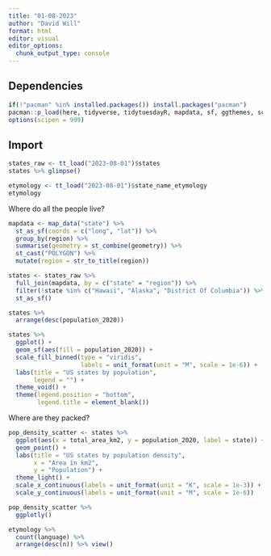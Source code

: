```yaml
---
title: "01-08-2023"
author: "David Will"
format: html
editor: visual
editor_options: 
  chunk_output_type: console
---
```


## Dependencies

```r
if(!"pacman" %in% installed.packages()) install.packages("pacman")
pacman::p_load(here, tidyverse, tidytuesdayR, mapdata, sf, ggthemes, scales, plotly)
options(scipen = 999)
```

## Import

```r
states_raw <- tt_load("2023-08-01")$states
states %>% glimpse()

etymology <- tt_load("2023-08-01")$state_name_etymology
etymology
```


Where do all the people live?

```r
mapdata <- map_data("state") %>% 
  st_as_sf(coords = c("long", "lat")) %>% 
  group_by(region) %>% 
  summarise(geometry = st_combine(geometry)) %>% 
  st_cast("POLYGON") %>% 
  mutate(region = str_to_title(region))

states <- states_raw %>% 
  full_join(mapdata, by = c("state" = "region")) %>% 
  filter(!state %in% c("Hawaii", "Alaska", "District Of Columbia")) %>% 
  st_as_sf()

states %>% 
  arrange(desc(population_2020))

states %>%
  ggplot() +
  geom_sf(aes(fill = population_2020)) + 
  scale_fill_binned(type = "viridis", 
                    labels = unit_format(unit = "M", scale = 1e-6)) +
  labs(title = "US states by population",
       legend = "") +
  theme_void() +
  theme(legend.position = "bottom",
        legend.title = element_blank())
```

Where are they packed?

```r
pop_density_scatter <- states %>%
  ggplot(aes(x = total_area_km2, y = population_2020, label = state)) +
  geom_point() +
  labs(title = "US states by population density",
       x = "Area in km2",
       y = "Population") +
  theme_light() +
  scale_x_continuous(labels = unit_format(unit = "K", scale = 1e-3)) +
  scale_y_continuous(labels = unit_format(unit = "M", scale = 1e-6))

pop_density_scatter %>% 
  ggplotly()
```



```r
etymology %>% 
  count(language) %>% 
  arrange(desc(n)) %>% view()
```



